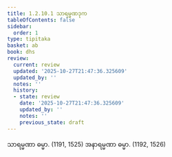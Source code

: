```yaml
---
title: 1.2.10.1 သာရမ္မဏဒုက
tableOfContents: false
sidebar:
  order: 1
type: tipitaka
basket: ab
book: dhs
review:
  current: review
  updated: '2025-10-27T21:47:36.325609'
  updated_by: ''
  notes: ''
  history:
  - state: review
    date: '2025-10-27T21:47:36.325609'
    updated_by: ''
    notes: ''
    previous_state: draft
---
```



<ReviewStatus review={frontmatter.review} showDetails={true} />

<HypothesisAnnotation frontmatter={frontmatter} />

<DynamicBreadcrumb />

<Division number="77" book="dhs" e="ch" v="29" p="11">

<Paragraph number="186" book="dhs">
သာရမ္မဏာ ဓမ္မာ. (<Emphasis>1191, 1525</Emphasis>)
</Paragraph>

<Paragraph number="187" book="dhs">
အနာရမ္မဏာ ဓမ္မာ. (<Emphasis>1192, 1526</Emphasis>)
</Paragraph>
</Division>
